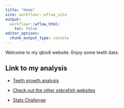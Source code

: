 ---
title: "Home"
site: workflowr::wflow_site
output:
  workflowr::wflow_html:
    toc: false
editor_options:
  chunk_output_type: console
---

Welcome to my qbio6 website. Enjoy some teeth data.


## Link to my analysis

* [Teeth growth analysis](teeth.html)

* [Check out the other zebrafish websites](https://redwings1210.github.io/myproject/)

* [Stats Challenge](stats_challenge.html)

